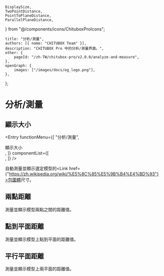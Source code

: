 	DisplaySize,
	TwoPointDistance,
	PointToPlaneDistance,
	ParallelPlaneDistance,
} from "@/components/icons/ChituboxProIcons";

	title: "分析/測量",
	authors: [{ name: "CHITUBOX Team" }],
	description: "CHITUBOX Pro 中的分析/測量界面。",
	other: {
		pageId: "/zh-TW/chitubox-pro/v2.0.0/analyze-and-measure",
	},
	openGraph: {
		images: ["/images/docs/og_logo.png"],
	},
};

# 分析/測量

## 顯示大小

<Entry
	functionMenu={[
		"分析/測量",
		<div className="flex items-center gap-1">
			<DisplaySize />
			顯示大小
		</div>,
	]}
	componentList={[
		<div className="flex items-center gap-1">
			<ChituboxRulerIcon /> 
		</div>,
	]}
/>

<DisplaySize /> 自動測量並顯示選定模型的<Link href={"https://zh.wikipedia.org/wiki/%E5%8C%85%E5%9B%B4%E4%BD%93"}>包圍體</Link>尺寸。

## 兩點距離

<TwoPointDistance /> 測量並顯示模型兩點之間的距離值。

## 點到平面距離

<PointToPlaneDistance /> 測量並顯示模型上點到平面的距離值。

## 平行平面距離

<ParallelPlaneDistance /> 測量並顯示模型上兩平面的距離值。
